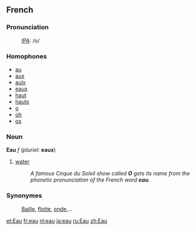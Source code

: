 ==French==
===Pronunciation===
:[[IPA]]: /o/
===Homophones===
*[[au]] 
*[[aux]] 
*[[aulx]]
*[[eaux]]
*[[haut]]
*[[hauts]]
*[[o]]
*[[oh]]
*[[os]]

===Noun===
'''Eau''' ''f'' (''pluriel:'' '''eaux''')

# [[water]]
#:''A famous Cirque du Soleil show called '''O''' gets its name from the phonetic pronunciation of the French word '''eau'''.''

===Synonymes===
:[[Baille]], [[flotte]], [[onde]],...

[[et:Eau]]
[[fr:eau]]
[[nl:eau]]
[[ja:eau]]
[[ru:Eau]]
[[zh:Eau]]